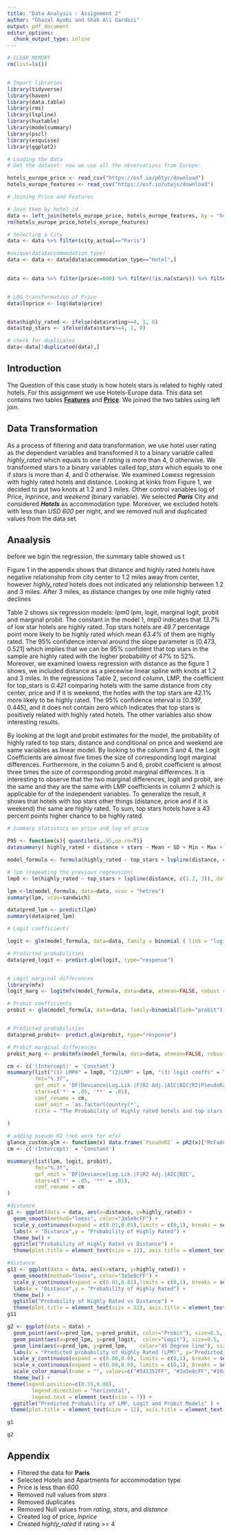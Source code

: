 ```yaml
---
title: "Data Analysis : Assignment 2"
author: "Ghazal Ayobi and Shah Ali Gardezi"
output: pdf_document
editor_options: 
  chunk_output_type: inline
---
```


```r
# CLEAR MEMORY
rm(list=ls())


# Import libraries
library(tidyverse)
library(haven)
library(data.table)
library(rms)
library(lspline)
library(huxtable)
library(modelsummary)
library(pscl)
library(esquisse)
library(ggplot2)


```


```r
# Loading the data
# Get the dataset: now we use all the observations from Europe:

hotels_europe_price <- read_csv("https://osf.io/p6tyr/download")
hotels_europe_features <- read_csv("https://osf.io/utwjs/download")
```

```r
# Joining Price and Features

# Join them by hotel_id
data <- left_join(hotels_europe_price, hotels_europe_features, by = "hotel_id")
rm(hotels_europe_price,hotels_europe_features)
```


```r
# Selecting a City
data <- data %>% filter(city_actual=="Paris")

#unique(data$accommodation_type)
data <- data <- data[data$accommodation_type=="Hotel",]
 

data <- data %>% filter(price<=600) %>% filter(!is.na(stars)) %>% filter(!is.na(distance)) %>% filter(!is.na(rating))


# LOG transformation of Price
data$lnprice <- log(data$price)


data$highly_rated <- ifelse(data$rating>=4, 1, 0)
data$top_stars <- ifelse(data$stars>=4, 1, 0)

# check for duplicates
data<-data[!duplicated(data),]
```

## Introduction

The Question of this case study is how hotels stars is related to highly rated hotels. For this assignment we use Hotels-Europe data. This data set contains two tables [**Features**](https://osf.io/utwjs/download) and [**Price**](https://osf.io/p6tyr/download). We joined the two tables using left join. 

## Data Transformation

As a process of filtering and data transformation, we use hotel user rating as the dependent variables and transformed it to a binary variable called _highly_rated_ which equals to one if _rating_ is more than 4, 0 otherwise. We transformed stars to a binary variables called _top_stars_ which equals to one if _stars_ is more than 4, and 0 otherwise. We examined _Lowess_ regression with highly rated hotels and distance. Looking at kinks from Figure 1, we decided to put two knots at 1.2 and 3 miles. Other control variables log of Price, _lnprince_, and _weekend_ (binary variable). We selected _**Paris**_ City and considered _**Hotels**_ as accommodation type. Moreover, we excluded hotels with less than _USD 600_ per night, and we removed null and duplicated values from the data set. 

## Anaalysis
before we bgin the regression, the  summary table showed us  t

Figure 1 in the appendix shows that distance and highly rated hotels have negative relationship from city center to 1.2 miles away from center, however _highly_rated_ hotels does not indicated any relationship between 1.2 and 3 miles. After 3 miles, as distance changes by one mile highly rated  declines

Table 2 shows six regression models: lpm0 lpm, logit, marginal logit, probit and marginal probit. The constant in the model 1, _lmp0_ indicates that _13.7%_ of low star hotels are highly rated. Top stars hotels are _49.7_ percentage point more likely to be highly rated which mean _63.4%_ of them are highly rated. The 95% confidence interval around the slope parameter is [0.473, 0.521] which implies that we can be 95% confident that top stars in the sample are highly rated with the higher probability of 47% to 52%. 
Moreover, we examined lowess regression with distance as the figure 1 shows, we included distance as a piecewise linear spline with knots at 1.2 and 3 miles. In the regressions Table 2, second column, LMP, the coefficient for top_stars is _0.421_ comparing hotels with the same distance from city center, price and if it is weekend, the hotles with the top stars are 42.1% more likely to be highly rated. The 95% confidence interval is [0.397, 0.445], and it does not contain zero which indicates that top stars is positively related with highly rated hotels.
The other variables also show interesting results. 

By looking at the logit and probit estimates for the model, the probability of highly rated to top stars, distance and conditional on price and weekend are same variables as linear model. By looking to the column 3 and 4, the Logit Coefficients are almost five times the size of corresponding logit marginal differences. Furthermore, in the column 5 and 6, probit coefficient is almost three times the size of corresponding probit marginal differences. It is interesting to observe that the two marginal differences, logit and probit, are the same and they are the same with LMP coefficients in column 2 which is applicable for of the independent variables. To generalize the result, it shows that hotels with top stars other things (distance, price and if it is weekend) the same are highly rated. To sum, top stars hotels have a 43 percent points higher chance to be highly rated.  

```r

# Summary statistics on price and log of price

P95 <- function(x){ quantile(x,.95,na.rm=T)}
datasummary( highly_rated + distance + stars ~ Mean + SD + Min + Max + Median + P95 + N , data = data, title = "Summary Statistics" )


```



```r
model_formula <- formula(highly_rated ~ top_stars + lspline(distance, c(1.2, 3)) + lnprice + weekend )
```


```r

# lpm (repeating the previous regression)
lmp0 <- lm(highly_rated ~ top_stars + lspline(distance, c(1.2, 3)), data=data)

lpm <-lm(model_formula, data=data, vcov = "hetreo")
summary(lpm, vcov=sandwich)

data$pred_lpm <- predict(lpm)
summary(data$pred_lpm)

```


```r
# Logit coefficients

logit <- glm(model_formula, data=data, family = binomial ( link = "logit"))

# Predicted probabilities 
data$pred_logit <- predict.glm(logit, type="response")


# Logit marginal differences
library(mfx)
logit_marg <- logitmfx(model_formula, data=data, atmean=FALSE, robust = T)

```


```r

# Probit coefficients
probit <- glm(model_formula, data=data, family=binomial(link="probit"))


# Predicted probabilities 
data$pred_probit<- predict.glm(probit, type="response") 

# Probit marginal differences
probit_marg <- probitmfx(model_formula, data=data, atmean=FALSE, robust = T)

```



```r
cm <- c('(Intercept)' = 'Constant')
msummary(list("(1) LMP0" = lmp0, "(2)LMP" = lpm, "(3) logit coeffs" = logit, "(4) logit Marg" = logit_marg, "(5) Probit" = probit, "(6) Probit Marg" = probit_marg),
         fmt="%.3f",
         gof_omit = 'DF|Deviance|Log.Lik.|F|R2 Adj.|AIC|BIC|R2|PseudoR2',
         stars=c('*' = .05, '**' = .01),
         coef_rename = cm,
         coef_omit = 'as.factor(country)*',
         title = "The Probability of Highly rated hotels and top stars - LMP, Logit, and Probit models"
         
)
```



```r
# adding pseudo R2 (not work for mfx)
glance_custom.glm <- function(x) data.frame(`PseudoR2` = pR2(x)["McFadden"])
cm <- c('(Intercept)' = 'Constant')

msummary(list(lpm, logit, probit),
         fmt="%.3f",
         gof_omit = 'DF|Deviance|Log.Lik.|F|R2 Adj.|AIC|BIC',
         stars=c('*' = .05, '**' = .01),
         coef_rename = cm
)
```



```r

#distance
g1 <- ggplot(data = data, aes(x=distance, y=highly_rated)) +
  geom_smooth(method="loess", color="3a5e8cFF") +
  scale_y_continuous(expand = c(0.01,0.01),limits = c(0,1), breaks = seq(0,1,0.2), labels = scales::percent) +
  labs(x = "Distance",y = "Probability of Highly Rated") +
  theme_bw() +
  ggtitle("Probability of Highly Rated vs Distance") +
  theme(plot.title = element_text(size = 12), axis.title = element_text(size=8) )

```

```r
#distance
g11 <- ggplot(data = data, aes(x=stars, y=highly_rated)) +
  geom_smooth(method="loess", color="3a5e8cFF") +
  scale_y_continuous(expand = c(0.01,0.01),limits = c(0,1), breaks = seq(0,1,0.2), labels = scales::percent) +
  labs(x = "Distance",y = "Probability of Highly Rated") +
  theme_bw() +
  ggtitle("Probability of Highly Rated vs Distance") +
  theme(plot.title = element_text(size = 12), axis.title = element_text(size=8) )
g11
```


```r
g2 <- ggplot(data = data) +
  geom_point(aes(x=pred_lpm, y=pred_probit, color="Probit"), size=0.5,  shape=16) +
  geom_point(aes(x=pred_lpm, y=pred_logit,  color="Logit"), size=0.5,  shape=16) +
  geom_line(aes(x=pred_lpm, y=pred_lpm,    color="45 Degree line"), size=0.5) +
  labs(x = "Predicted probability of Highly Rated (LPM)", y="Predicted probability")+
  scale_y_continuous(expand = c(0.00,0.0), limits = c(0,1), breaks = seq(0,1,0.2)) +
  scale_x_continuous(expand = c(0.00,0.0), limits = c(0,1), breaks = seq(0,1,0.2)) +
  scale_color_manual(name = "", values=c("#541352FF", "#3a5e8cFF","#10a53dFF")) +
  theme_bw() +
theme(legend.position=c(0.55,0.08),
        legend.direction = "horizontal",
        legend.text = element_text(size = 7)) + 
  ggtitle("Predicted Probability of LMP, Logit and Probit Models" ) +
 theme(plot.title = element_text(size = 12), axis.title = element_text(size=8) )  

```



```r
g1

g2
```


## Appendix

- Filtered the data for **Paris**
- Selected Hotels and Apartments for accommodation type
- Price is less than _*600*_
- Removed null values from _stars_
- Removed duplicates
- Removed Null values from _rating_, _stars_, and _distance_
- Created log of price, _lnprice_
- Created _highly_rated_ if rating >= 4


